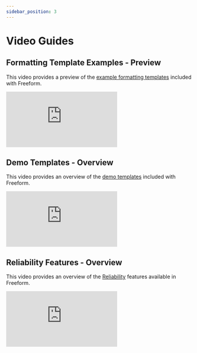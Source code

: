 ```yaml
---
sidebar_position: 3
---
```


# Video Guides

## Formatting Template Examples - Preview

This video provides a preview of the [example formatting templates](../templates/formatting/index.mdx) included with Freeform.

<iframe
  className="video-iframe"
  src="https://www.youtube.com/embed/78LAmvZ0yoA"
  title="Formatting Template Examples - Preview"
  frameborder="0"
  allow="accelerometer; autoplay; clipboard-write; encrypted-media; gyroscope; picture-in-picture; web-share"
  allowfullscreen
></iframe>

## Demo Templates - Overview

This video provides an overview of the [demo templates](../configuration/demo-templates.mdx) included with Freeform.

<iframe
  className="video-iframe"
  src="https://www.youtube.com/embed/bxJtIZNAIoU"
  title="Demo Templates - Overview"
  frameborder="0"
  allow="accelerometer; autoplay; clipboard-write; encrypted-media; gyroscope; picture-in-picture; web-share"
  allowfullscreen
></iframe>

## Reliability Features - Overview

This video provides an overview of the [Reliability](../configuration/settings.mdx) features available in Freeform.

<iframe
  className="video-iframe"
  src="https://www.youtube.com/embed/DoB0OXSzyu0"
  title="Reliability Features - Overview"
  frameborder="0"
  allow="accelerometer; autoplay; clipboard-write; encrypted-media; gyroscope; picture-in-picture; web-share"
  allowfullscreen
></iframe>